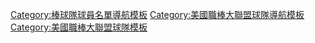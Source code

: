 [[Category:棒球隊球員名單導航模板|Category:棒球隊球員名單導航模板]]
[[Category:美國職棒大聯盟球隊導航模板|Category:美國職棒大聯盟球隊導航模板]]
[[Category:美國職棒大聯盟球隊模板|Category:美國職棒大聯盟球隊模板]]